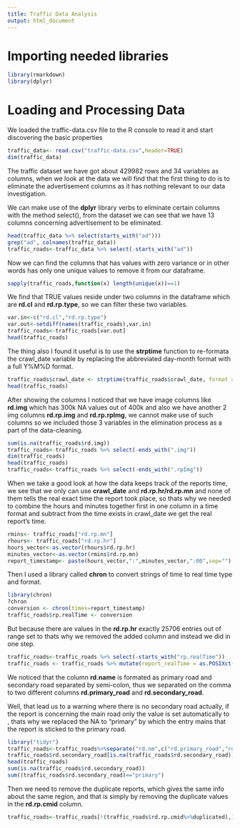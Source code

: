```yaml
---
title: Traffic Data Analysis
output: html_document
---
```

# Importing needed libraries

```r
library(rmarkdown)
library(dplyr)
```
# Loading and Processing Data

We loaded the traffic-data.csv file to the R console to read it and start discovering the basic properties

```r
traffic_data<- read.csv("traffic-data.csv",header=TRUE)
dim(traffic_data)
```

The traffic dataset we have got about 429982 rows and 34 variables as columns, when we look at the data we will find that the first thing to do is to eliminate the advertisement columns as it has nothing relevant to our data investigation.

We can make use of the **dplyr** library verbs to eliminate certain columns with the method select(), from the dataset we can see that we have 13 columns concerning advertisement to be eliminated.

```r
head(traffic_data %>% select(starts_with("ad")))
grep("ad", colnames(traffic_data))
traffic_roads<-traffic_data %>% select(-starts_with("ad"))
```
Now we can find the columns that has values with zero variance or in other words has only one unique values to remove it from our dataframe.

```r
sapply(traffic_roads,function(x) length(unique(x))==1)
```

We find that TRUE values reside under two columns in the dataframe which are **rd.cl** and **rd.rp.type**, so we can filter these two variables.

```r
var.in<-c("rd.cl","rd.rp.type")
var.out<-setdiff(names(traffic_roads),var.in)
traffic_roads<-traffic_roads[var.out]
head(traffic_roads)
```
The thing also I found it useful is to use the **strptime** function to re-formata the crawl_date variable by replacing the abbreviated day-month format with a full Y%M%D format.

```r
traffic_roads$crawl_date <- strptime(traffic_roads$crawl_date, format = "%a %b %e %X UTC %Y", tz = "UTC") %>% as.POSIXct()
head(traffic_roads)
```

After showing the columns I noticed that we have image columns like **rd.img** which has 300k NA values out of 400k and also we have another 2 img columns **rd.rp.img** and **rd.rp.rpImg**, we cannot make use of such columns so we included those 3 variables in the elimination process as a part of the data-cleaning.

```r
sum(is.na(traffic_roads$rd.img))
traffic_roads<-traffic_roads %>% select(-ends_with(".img"))
dim(traffic_roads)
head(traffic_roads)
traffic_roads<-traffic_roads %>% select(-ends_with(".rpImg"))
```

When we take a good look at how the data keeps track of the reports time, we see that we only can use **crawl_date** and **rd.rp.hr/rd.rp.mn** and none of them tells the real exact time the report took place, so thats why we needed to combine the hours and minutes together first in one column in a time format and subtract from the time exists in crawl_date we get the real report's time.

```r
rmins<- traffic_roads["rd.rp.mn"]
rhours<- traffic_roads["rd.rp.hr"]
hours_vector<-as.vector(rhours$rd.rp.hr)
minutes_vector<-as.vector(rmins$rd.rp.mn)
report_timestamp<- paste(hours_vector,":",minutes_vector,":00",sep="")
```

Then I used a library called **chron** to convert strings of time to real time type and format.

```r
library(chron)
?chron
conversion <- chron(times=report_timestamp)
traffic_roads$rp.realTime <- conversion
```

But because there are values in the **rd.rp.hr** exactly 25706 entries out of range set to <NA> thats why we removed the added column and instead we did in one step.

```r
traffic_roads<-traffic_roads %>% select(-starts_with("rp.realTime"))
traffic_roads <- traffic_roads %>% mutate(report_realTime = as.POSIXct(round(crawl_date - (rd.rp.hr*60*60 + rd.rp.mn*60), "mins"))) %>% select(-c(rd.rp.mn, rd.rp.hr))
```

We noticed that the column **rd.name** is formated as primary road and secondary road separated by semi-colon, thus we separated on the comma to two different columns **rd.primary_road** and **rd.secondary_road**.

Well, that lead us to a warning where there is no secondary road actually, if the report is concerning the main road only the value is set automatically to <NA>, thats why we replaced the NA to "primary" by which the entry mains that the report is sticked to the primary road.

```r
library("tidyr")
traffic_roads<-traffic_roads%>%separate("rd.nm",c("rd.primary_road","rd.secondary_road"),";")
traffic_roads$rd.secondary_road[is.na(traffic_roads$rd.secondary_road)] <- "primary"
head(traffic_roads)
sum(is.na(traffic_roads$rd.secondary_road))
sum((traffic_roads$rd.secondary_road)=="primary")
```

Then we need to remove the duplicate reports, which gives the same info about the same region, and that is simply by removing the duplicate values in the **rd.rp.cmid** column.

```r
traffic_roads<-traffic_roads[!(traffic_roads$rd.rp.cmid%>%duplicated),]
```
